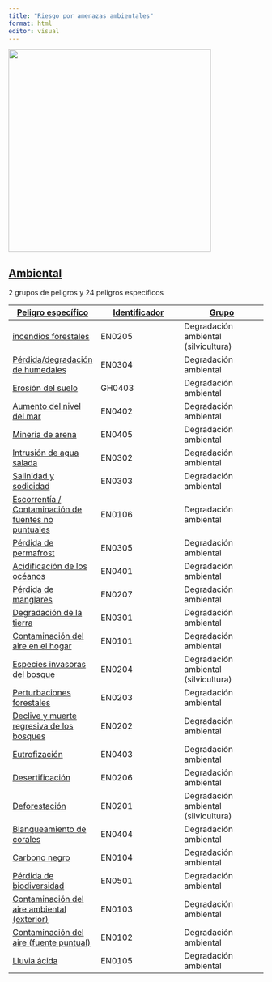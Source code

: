 ```yaml
---
title: "Riesgo por amenazas ambientales"
format: html
editor: visual
---
```


![](/grd/hidrol-meteorologicas/images/hips2025.png){width="400"}

## [**Ambiental**](https://www.preventionweb.net/drr-glossary/hips?combine=&hips_cluster_type=All&node_type&order=title&sort=desc#environmental)

2 grupos de peligros y 24 peligros específicos

| [Peligro específico](https://www.preventionweb.net/drr-glossary/hips?combine=&hips_cluster_type=All&node_type=&order=title&sort=asc "ordenar por peligro específico") | [Identificador](https://www.preventionweb.net/drr-glossary/hips?combine=&hips_cluster_type=All&node_type=&order=field_hip_notation&sort=asc "ordenar por identificador") | [Grupo](https://www.preventionweb.net/drr-glossary/hips?combine=&hips_cluster_type=All&node_type=&order=field_hip_cluster_type&sort=asc "ordenar por clúster") |
|------------------------|------------------------|------------------------|
| [incendios forestales](https://www.preventionweb.net/understanding-disaster-risk/terminology/hips/en0205) | EN0205 | Degradación ambiental (silvicultura) |
| [Pérdida/degradación de humedales](https://www.preventionweb.net/understanding-disaster-risk/terminology/hips/en0304) | EN0304 | Degradación ambiental |
| [Erosión del suelo](https://www.preventionweb.net/understanding-disaster-risk/terminology/hips/gh0403) | GH0403 | Degradación ambiental |
| [Aumento del nivel del mar](https://www.preventionweb.net/understanding-disaster-risk/terminology/hips/en0402) | EN0402 | Degradación ambiental |
| [Minería de arena](https://www.preventionweb.net/understanding-disaster-risk/terminology/hips/en0405) | EN0405 | Degradación ambiental |
| [Intrusión de agua salada](https://www.preventionweb.net/understanding-disaster-risk/terminology/hips/en0302) | EN0302 | Degradación ambiental |
| [Salinidad y sodicidad](https://www.preventionweb.net/understanding-disaster-risk/terminology/hips/en0303) | EN0303 | Degradación ambiental |
| [Escorrentía / Contaminación de fuentes no puntuales](https://www.preventionweb.net/understanding-disaster-risk/terminology/hips/en0106) | EN0106 | Degradación ambiental |
| [Pérdida de permafrost](https://www.preventionweb.net/understanding-disaster-risk/terminology/hips/en0305) | EN0305 | Degradación ambiental |
| [Acidificación de los océanos](https://www.preventionweb.net/understanding-disaster-risk/terminology/hips/en0401) | EN0401 | Degradación ambiental |
| [Pérdida de manglares](https://www.preventionweb.net/understanding-disaster-risk/terminology/hips/en0207) | EN0207 | Degradación ambiental |
| [Degradación de la tierra](https://www.preventionweb.net/understanding-disaster-risk/terminology/hips/en0301) | EN0301 | Degradación ambiental |
| [Contaminación del aire en el hogar](https://www.preventionweb.net/understanding-disaster-risk/terminology/hips/en0101) | EN0101 | Degradación ambiental |
| [Especies invasoras del bosque](https://www.preventionweb.net/understanding-disaster-risk/terminology/hips/en0204) | EN0204 | Degradación ambiental (silvicultura) |
| [Perturbaciones forestales](https://www.preventionweb.net/understanding-disaster-risk/terminology/hips/en0203) | EN0203 | Degradación ambiental |
| [Declive y muerte regresiva de los bosques](https://www.preventionweb.net/understanding-disaster-risk/terminology/hips/en0202) | EN0202 | Degradación ambiental |
| [Eutrofización](https://www.preventionweb.net/understanding-disaster-risk/terminology/hips/en0403) | EN0403 | Degradación ambiental |
| [Desertificación](https://www.preventionweb.net/understanding-disaster-risk/terminology/hips/en0206) | EN0206 | Degradación ambiental |
| [Deforestación](https://www.preventionweb.net/understanding-disaster-risk/terminology/hips/en0201) | EN0201 | Degradación ambiental (silvicultura) |
| [Blanqueamiento de corales](https://www.preventionweb.net/understanding-disaster-risk/terminology/hips/en0404) | EN0404 | Degradación ambiental |
| [Carbono negro](https://www.preventionweb.net/understanding-disaster-risk/terminology/hips/en0104) | EN0104 | Degradación ambiental |
| [Pérdida de biodiversidad](https://www.preventionweb.net/understanding-disaster-risk/terminology/hips/en0501) | EN0501 | Degradación ambiental |
| [Contaminación del aire ambiental (exterior)](https://www.preventionweb.net/understanding-disaster-risk/terminology/hips/en0103) | EN0103 | Degradación ambiental |
| [Contaminación del aire (fuente puntual)](https://www.preventionweb.net/understanding-disaster-risk/terminology/hips/en0102) | EN0102 | Degradación ambiental |
| [Lluvia ácida](https://www.preventionweb.net/understanding-disaster-risk/terminology/hips/en0105) | EN0105 | Degradación ambiental |